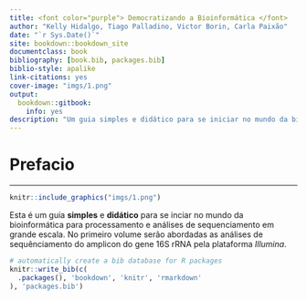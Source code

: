 ```yaml
--- 
title: <font color="purple"> Democratizando a Bioinformática </font>
author: "Kelly Hidalgo, Tiago Palladino, Victor Borin, Carla Paixão"
date: "`r Sys.Date()`"
site: bookdown::bookdown_site
documentclass: book
bibliography: [book.bib, packages.bib]
biblio-style: apalike
link-citations: yes
cover-image: "imgs/1.png"
output:
  bookdown::gitbook:
    info: yes
description: "Um guia simples e didático para se iniciar no mundo da bioinformática para processamento e análises de sequenciamento em grande escala"
---
```


# Prefacio {-}
***


```r
knitr::include_graphics("imgs/1.png")
```

Esta é um guia **simples** e **didático** para se inciar no mundo da bioinformática para processamento e análises de sequenciamento em grande escala. No primeiro volume serão abordadas as análises de sequênciamento do amplicon do gene 16S rRNA pela plataforma *Illumina*.  

```r
# automatically create a bib database for R packages
knitr::write_bib(c(
  .packages(), 'bookdown', 'knitr', 'rmarkdown'
), 'packages.bib')
```

